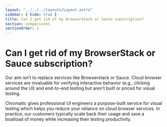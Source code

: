 ```yaml
---
layout: "../../../layouts/Layout.astro"
sidebar: { hide: true }
title: Can I get rid of my BrowserStack or Sauce subscription?
section: comparisons
sectionOrder: 2
---
```


# Can I get rid of my BrowserStack or Sauce subscription?

Our aim isn’t to replace services like Browserstack or Sauce. Cloud browser services are invaluable for verifying interactive behavior (e.g., clicking around the UI) and end-to-end testing but aren’t built or priced for visual testing.

Chromatic gives professional UI engineers a purpose-built service for visual testing which helps you reduce your reliance on cloud browser services. In practice, our customers typically scale back their usage and save a boatload of money while increasing their testing productivity.
